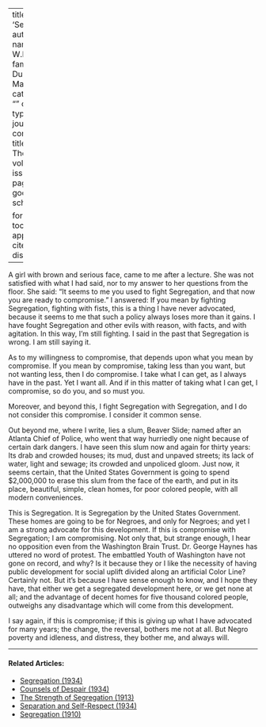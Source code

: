 
---
title: 'Segregation'
author:
  - name:
      given: W.E.B.
      family: Du Bois
date: May 1934
categories: 
  - ""
citation: 
  type: article-journal
  container-title: The Crisis
  volume: 41
  issue: 5
  page: 147
google-scholar: true

format:
  html:
    toc: false
    appendix-cite-as: display
---


A girl with brown and serious face, came to me after a lecture. She was not satisfied with what I had said, nor to my answer to her questions from the floor. She said: "It seems to me you used to fight Segregation, and that now you are ready to compromise." I answered: If you mean by fighting Segregation, fighting with fists, this is a thing I have never advocated, because it seems to me that such a policy always loses more than it gains. I have fought Segregation and other evils with reason, with facts, and with agitation. In this way, I'm still fighting. I said in the past that Segregation is wrong. I am still saying it.

As to my willingness to compromise, that depends upon what you mean by compromise. If you mean by compromise, taking less than you want, but not wanting less, then I do compromise. I take what I can get, as I always have in the past. Yet I want all. And if in this matter of taking what I can get, I compromise, so do you, and so must you.

Moreover, and beyond this, I fight Segregation with Segregation, and I do not consider this compromise. I consider it common sense.

Out beyond me, where I write, lies a slum, Beaver Slide; named after an Atlanta Chief of Police, who went that way hurriedly one night because of certain dark dangers. I have seen this slum now and again for thirty years: Its drab and crowded houses; its mud, dust and unpaved streets; its lack of water, light and sewage; its crowded and unpoliced gloom. Just now, it seems certain, that the United States Government is going to spend $2,000,000 to erase this slum from the face of the earth, and put in its place, beautiful, simple, clean homes, for poor colored people, with all modern conveniences.

This is Segregation. It is Segregation by the United States Government. These homes are going to be for Negroes, and only for Negroes; and yet I am a strong advocate for this development. If this is compromise with Segregation; I am compromising. Not only that, but strange enough, I hear no opposition even from the Washington Brain Trust. Dr. George Haynes has uttered no word of protest. The embattled Youth of Washington have not gone on record, and why? Is it because they or I like the necessity of having public development for social uplift divided along an artificial Color Line? Certainly not. But it's because I have sense enough to know, and I hope they have, that either we get a segregated development here, or we get none at all; and the advantage of decent homes for five thousand colored people, outweighs any disadvantage which will come from this development.

I say again, if this is compromise; if this is giving up what I have advocated for many years; the change, the reversal, bothers me not at all. But Negro poverty and idleness, and distress, they bother me, and always will.

<!-- Similar articles start here -->

<hr>
#### Related Articles:

* [Segregation (1934)](/Volumes/41/01/segregation.html)
* [Counsels of Despair (1934)](/Volumes/41/06/counsels_of_despair.html)
* [The Strength of Segregation (1913)](/Volumes/07/03/strength_of_segregation.html)
* [Separation and Self-Respect (1934)](/Volumes/41/03/separation_and_selfrespect.html)
* [Segregation (1910)](/Volumes/01/01/Segregation.html)

<!-- Similar articles end here -->